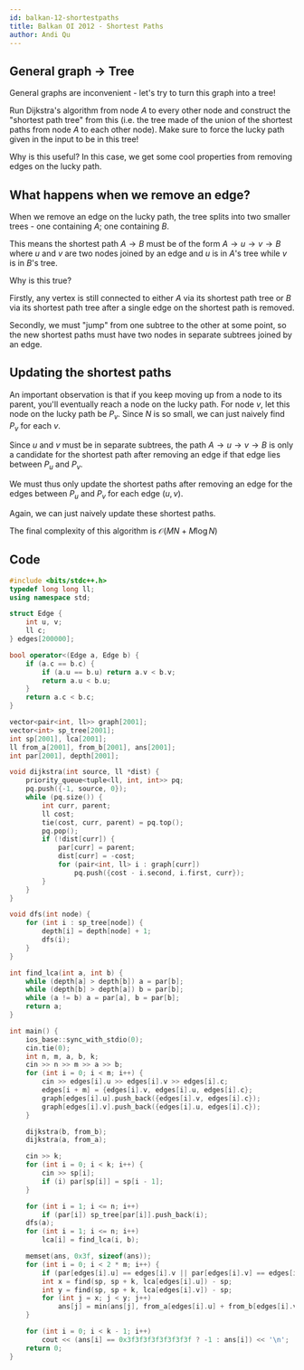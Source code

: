 ```yaml
---
id: balkan-12-shortestpaths
title: Balkan OI 2012 - Shortest Paths
author: Andi Qu
---
```


## General graph -> Tree

General graphs are inconvenient - let's try to turn this graph into a tree!

Run Dijkstra's algorithm from node $A$ to every other node and construct the "shortest path tree" from this (i.e. the tree made of the union of the shortest paths from node $A$ to each other node). Make sure to force the lucky path given in the input to be in this tree!

Why is this useful? In this case, we get some cool properties from removing edges on the lucky path.

## What happens when we remove an edge?

When we remove an edge on the lucky path, the tree splits into two smaller trees - one containing $A$; one containing $B$.

This means the shortest path $A \rightarrow B$ must be of the form $A \rightarrow u \rightarrow v \rightarrow B$ where $u$ and $v$ are two nodes joined by an edge and $u$ is in $A$'s tree while $v$ is in $B$'s tree.

Why is this true?

Firstly, any vertex is still connected to either $A$ via its shortest path tree or $B$ via its shortest path tree after a single edge on the shortest path is removed.

Secondly, we must "jump" from one subtree to the other at some point, so the new shortest paths must have two nodes in separate subtrees joined by an edge.

## Updating the shortest paths

An important observation is that if you keep moving up from a node to its parent, you'll eventually reach a node on the lucky path. For node $v$, let this node on the lucky path be $P_v$. Since $N$ is so small, we can just naively find $P_v$ for each $v$.

Since $u$ and $v$ must be in separate subtrees, the path $A \rightarrow u \rightarrow v \rightarrow B$ is only a candidate for the shortest path after removing an edge if that edge lies between $P_u$ and $P_v$.

We must thus only update the shortest paths after removing an edge for the edges between $P_u$ and $P_v$ for each edge $(u, v)$.

Again, we can just naively update these shortest paths.

The final complexity of this algorithm is $\mathcal{O}(MN + M \log N)$

## Code

```cpp
#include <bits/stdc++.h>
typedef long long ll;
using namespace std;

struct Edge {
    int u, v;
    ll c;
} edges[200000];

bool operator<(Edge a, Edge b) {
    if (a.c == b.c) {
        if (a.u == b.u) return a.v < b.v;
        return a.u < b.u;
    }
    return a.c < b.c;
}

vector<pair<int, ll>> graph[2001];
vector<int> sp_tree[2001];
int sp[2001], lca[2001];
ll from_a[2001], from_b[2001], ans[2001];
int par[2001], depth[2001];

void dijkstra(int source, ll *dist) {
    priority_queue<tuple<ll, int, int>> pq;
    pq.push({-1, source, 0});
    while (pq.size()) {
        int curr, parent;
        ll cost;
        tie(cost, curr, parent) = pq.top();
        pq.pop();
        if (!dist[curr]) {
            par[curr] = parent;
            dist[curr] = -cost;
            for (pair<int, ll> i : graph[curr])
                pq.push({cost - i.second, i.first, curr});
        }
    }
}

void dfs(int node) {
    for (int i : sp_tree[node]) {
        depth[i] = depth[node] + 1;
        dfs(i);
    }
}

int find_lca(int a, int b) {
    while (depth[a] > depth[b]) a = par[b];
    while (depth[b] > depth[a]) b = par[b];
    while (a != b) a = par[a], b = par[b];
    return a;
}

int main() {
    ios_base::sync_with_stdio(0);
    cin.tie(0);
    int n, m, a, b, k;
    cin >> n >> m >> a >> b;
    for (int i = 0; i < m; i++) {
        cin >> edges[i].u >> edges[i].v >> edges[i].c;
        edges[i + m] = {edges[i].v, edges[i].u, edges[i].c};
        graph[edges[i].u].push_back({edges[i].v, edges[i].c});
        graph[edges[i].v].push_back({edges[i].u, edges[i].c});
    }

    dijkstra(b, from_b);
    dijkstra(a, from_a);

    cin >> k;
    for (int i = 0; i < k; i++) {
        cin >> sp[i];
        if (i) par[sp[i]] = sp[i - 1];
    }

    for (int i = 1; i <= n; i++)
        if (par[i]) sp_tree[par[i]].push_back(i);
    dfs(a);
    for (int i = 1; i <= n; i++)
        lca[i] = find_lca(i, b);

    memset(ans, 0x3f, sizeof(ans));
    for (int i = 0; i < 2 * m; i++) {
        if (par[edges[i].u] == edges[i].v || par[edges[i].v] == edges[i].u) continue;
        int x = find(sp, sp + k, lca[edges[i].u]) - sp;
        int y = find(sp, sp + k, lca[edges[i].v]) - sp;
        for (int j = x; j < y; j++)
            ans[j] = min(ans[j], from_a[edges[i].u] + from_b[edges[i].v] + edges[i].c - 2);
    }

    for (int i = 0; i < k - 1; i++)
        cout << (ans[i] == 0x3f3f3f3f3f3f3f3f ? -1 : ans[i]) << '\n';
    return 0;
}
```
